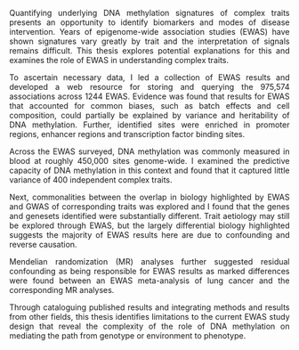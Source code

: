 <style>
body {
text-align: justify}
</style>

Quantifying underlying DNA methylation signatures of complex traits presents an opportunity to identify biomarkers and modes of disease intervention. Years of epigenome-wide association studies (EWAS) have shown signatures vary greatly by trait and the interpretation of signals remains difficult. This thesis explores potential explanations for this and examines the role of EWAS in understanding complex traits. <br>

To ascertain necessary data, I led a collection of EWAS results and developed a web resource for storing and querying the 975,574 associations across 1244 EWAS. Evidence was found that results for EWAS that accounted for common biases, such as batch effects and cell composition, could partially be explained by variance and heritability of DNA methylation. Further, identified sites were enriched in promoter regions, enhancer regions and transcription factor binding sites. <br>

Across the EWAS surveyed, DNA methylation was commonly measured in blood at roughly 450,000 sites genome-wide. I examined the predictive capacity of DNA methylation in this context and found that it captured little variance of 400 independent complex traits. <br> 

Next, commonalities between the overlap in biology highlighted by EWAS and GWAS of corresponding traits was explored and I found that the genes and genesets identified were substantially different. Trait aetiology may still be explored through EWAS, but the largely differential biology highlighted suggests the majority of EWAS results here are due to confounding and reverse causation. <br>

Mendelian randomization (MR) analyses further suggested residual confounding as being responsible for EWAS results as marked differences were found between an EWAS meta-analysis of lung cancer and the corresponding MR analyses. <br>

Through cataloguing published results and integrating methods and results from other fields, this thesis identifies limitations to the current EWAS study design that reveal the complexity of the role of DNA methylation on mediating the path from genotype or environment to phenotype.

